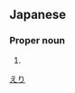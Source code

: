 ==Japanese==
{{ja-kanjitab|恵|理}}

===Proper noun===
{{ja-pos|proper|えり}}

# {{given name|female|lang=ja}}

[[Category:Japanese female given names|えり]]
